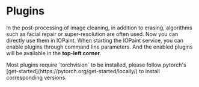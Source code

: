 
# Plugins

In the post-processing of image cleaning, in addition to erasing, algorithms such as facial repair or super-resolution are often used.
Now you can directly use them in IOPaint. When starting the IOPaint service, you can enable plugins through command line parameters.
And the enabled plugins will be available in the **top-left corner**.

<YouTube youTubeId="_33UWnqqFRc" />

<Callout type="info" emoji="ℹ️">
  Most plugins require `torchvision` to be installed, please follow pytorch's
  [get-started](https://pytorch.org/get-started/locally/) to install
  corresponding versions.
</Callout>
